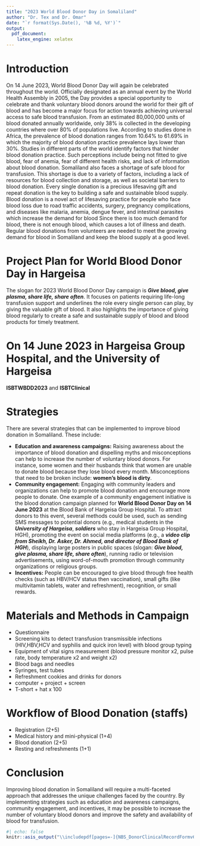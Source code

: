 ```yaml
---
title: "2023 World Blood Donor Day in Somaliland"
author: "Dr. Tex and Dr. Omar"
date: "`r format(Sys.Date(), '%B %d, %Y')`"
output: 
  pdf_document:
    latex_engine: xelatex
---
```

<!-- header-includes:
- \usepackage{pdfpages}
-->
# Introduction

<!-- On June 14, 2023, World Blood Donor Day will be celebrated to thank voluntary blood donors and promote universal access to safe blood transfusion. Despite 80 million units of blood being donated annually worldwide, only 38% is collected in developing countries where over 80% of the population lives. In Africa, blood donation rates are low due to fears of anemia and health risks, and lack of information. Somaliland also faces a shortage of safe blood due to lack of resources and societal barriers. Regular blood donations from volunteers are needed to meet the growing demand for blood in Somaliland.-->

On 14 June 2023, World Blood Donor Day will again be celebrated throughout the world. Officially designated as an annual event by the World Health Assembly in 2005, the Day provides a special opportunity to celebrate and thank voluntary blood donors around the world for their gift of blood and has become a major focus for action towards achieving universal access to safe blood transfusion.
From an estimated 80,000,000 units of blood donated annually worldwide, only 38% is collected in the developing countries where over 80% of populations live.
According to studies done in Africa, the prevalence of blood donation ranges from 10.64% to 61.69% in which the majority of blood donation practice prevalence lays lower than 30%. Studies in different parts of the world identify factors that hinder blood donation practice. Such perceptions include being not fitted to give blood, fear of anemia, fear of different health risks, and lack of information about blood donation.
Somaliland also faces a shortage of safe blood for transfusion. This shortage is due to a variety of factors, including a lack of resources for blood collection and storage, as well as societal barriers to blood donation.
Every single donation is a precious lifesaving gift and repeat donation is the key to building a safe and sustainable blood supply.
Blood donation is a novel act of lifesaving practice for people who face blood loss due to road traffic accidents, surgery, pregnancy complications, and diseases like malaria, anemia, dengue fever, and intestinal parasites which increase the demand for blood
Since there is too much demand for blood, there is not enough blood, which causes a lot of illness and death. Regular blood donations from volunteers are needed to meet the growing demand for blood in Somaliland and keep the blood supply at a good level.


<!--Blood donation is a critical component of healthcare systems, providing life-saving treatments for a variety of conditions. However, many countries, particularly those in sub-Saharan Africa, face challenges in maintaining a safe and sufficient blood supply. In order to improve blood safety and availability, innovative intervention strategies must be developed and implemented.-->


# Project Plan for World Blood Donor Day in Hargeisa
The slogan for 2023 World Blood Donor Day campaign is ***Give blood, give plasma, share life, share often***.  It focuses on patients requiring life-long transfusion support and underlines the role every single person can play, by giving the valuable gift of blood. It also highlights the importance of giving blood regularly to create a safe and sustainable supply of blood and blood products for timely treatment.

# On 14 June 2023 in Hargeisa Group Hospital, and the University of Hargeisa
**ISBTWBDD2023** and **ISBTClinical**

```{=tex}
\clearpage
```

# Strategies

There are several strategies that can be implemented to improve blood donation in Somaliland. These include:

- **Education and awareness campaigns:** Raising awareness about the importance of blood donation and dispelling myths and misconceptions can help to increase the number of voluntary blood donors. For instance, some women and their husbands think that women are unable to donate blood because they lose blood every month. Misconceptions that need to be broken include: **women's blood is dirty**.
- **Community engagement:** Engaging with community leaders and organizations can help to promote blood donation and encourage more people to donate. One example of a community engagement initiative is the blood donation campaign planned for **World Blood Donor Day on 14 June 2023** at the Blood Bank of Hargeisa Group Hospital. To attract donors to this event, several methods could be used, such as sending SMS messages to potential donors (e.g., medical students in the ***University of Hargeisa***, ***soldiers*** who stay in Hargeisa Group Hospital, HGH), promoting the event on social media platforms (e.g., a ***video clip from Sheikh, Dr. Asker, Dr. Ahmed, and director of Blood Bank of HGH***), displaying large posters in public spaces (slogan: ***Give blood, give plasma, share life, share often***), running radio or television advertisements, using word-of-mouth promotion through community organizations or religious groups.
- **Incentives:** People can be encouraged to give blood through free health checks (such as HBV/HCV status then vaccination), small gifts (like multivitamin tablets, water and refreshment), recognition, or small rewards.

# Materials and Methods in Campaign
- Questionnaire
-	Screening kits to detect transfusion transmissible infections (HIV,HBV,HCV and syphilis and quick iron level) with blood group typing
- Equipment of vital signs measurement (blood pressure monitor x2, pulse rate, body temperature x2 and weight x2)
-	Blood bags and needles
-	Syringes, test tubes
-	Refreshment cookies and drinks for donors
- computer + project + screen
- T-short + hat x 100


# Workflow of Blood Donation (staffs)
-	Registration (2+5)
-	Medical history and mini-physical (1+4)
-	Blood donation (2+5)
-	Resting and refreshments (1+1)


# Conclusion

Improving blood donation in Somaliland will require a multi-faceted approach that addresses the unique challenges faced by the country. By implementing strategies such as education and awareness campaigns, community engagement, and incentives, it may be possible to increase the number of voluntary blood donors and improve the safety and availability of blood for transfusion.

<!-- : Safe blood supply in sub-Saharan Africa: challenges and opportunities - The Lancet Haematology Series | Haematological Care Priorities in sub-Saharan Africa | Volume 8, ISSUE 10, e770-e776, October 2021 -->

<!--#| message: false; /mnt/c/Users/User/Downloads/-->
```r
#| echo: false
knitr::asis_output("\\includepdf[pages=-]{NBS_DonorClinicalRecordFormv6Jan2021_and_questionare.pdf}")

```
